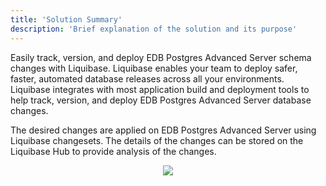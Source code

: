 ```yaml
---
title: 'Solution Summary'
description: 'Brief explanation of the solution and its purpose'
---
```

Easily track, version, and deploy EDB Postgres Advanced Server schema changes with Liquibase. Liquibase enables your team to deploy safer, faster, automated database releases across all your environments. Liquibase integrates with most application build and deployment tools to help track, version, and deploy EDB Postgres Advanced Server database changes.

The desired changes are applied on EDB Postgres Advanced Server using Liquibase changesets. The details of the changes can be stored on the Liquibase Hub to provide analysis of the changes.

<p align="center">
  <img  src="Images/Configuration.png"/>
</p>

